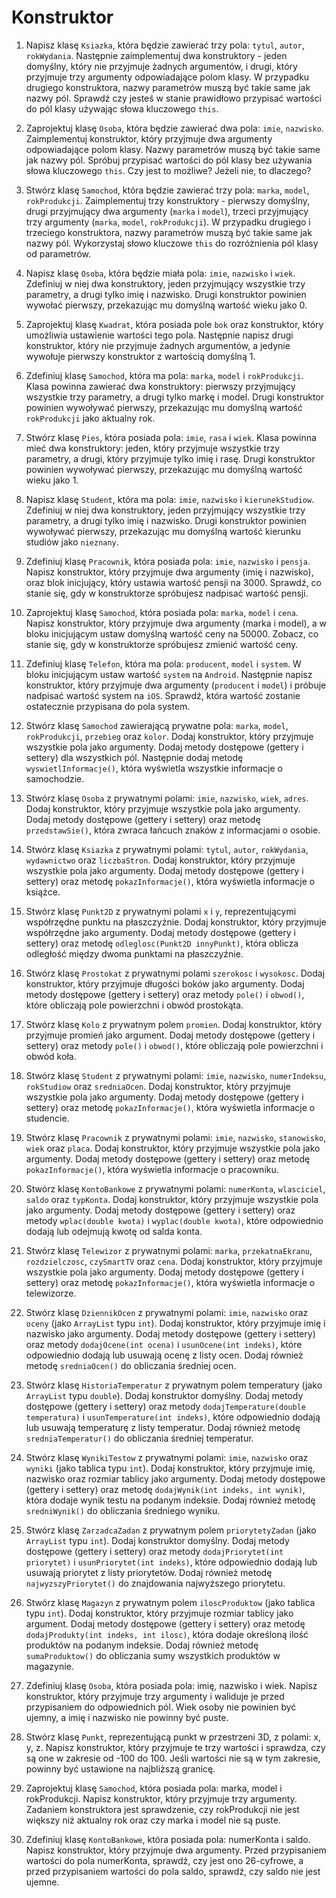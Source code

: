 # Konstruktor

1.  Napisz klasę `Ksiazka`, która będzie zawierać trzy pola: `tytul`, `autor`, `rokWydania`. Następnie zaimplementuj dwa konstruktory - jeden domyślny, który nie przyjmuje żadnych argumentów, i drugi, który przyjmuje trzy argumenty odpowiadające polom klasy. W przypadku drugiego konstruktora, nazwy parametrów muszą być takie same jak nazwy pól. Sprawdź czy jesteś w stanie prawidłowo przypisać wartości do pól klasy używając słowa kluczowego `this`.

2.  Zaprojektuj klasę `Osoba`, która będzie zawierać dwa pola: `imie`, `nazwisko`. Zaimplementuj konstruktor, który przyjmuje dwa argumenty odpowiadające polom klasy. Nazwy parametrów muszą być takie same jak nazwy pól. Spróbuj przypisać wartości do pól klasy bez używania słowa kluczowego `this`. Czy jest to możliwe? Jeżeli nie, to dlaczego?

3.  Stwórz klasę `Samochod`, która będzie zawierać trzy pola: `marka`, `model`, `rokProdukcji`. Zaimplementuj trzy konstruktory - pierwszy domyślny, drugi przyjmujący dwa argumenty (`marka` i `model`), trzeci przyjmujący trzy argumenty (`marka`, `model`, `rokProdukcji`). W przypadku drugiego i trzeciego konstruktora, nazwy parametrów muszą być takie same jak nazwy pól. Wykorzystaj słowo kluczowe `this` do rozróżnienia pól klasy od parametrów.

4.  Napisz klasę `Osoba`, która będzie miała pola: `imie`, `nazwisko` i `wiek`. Zdefiniuj w niej dwa konstruktory, jeden przyjmujący wszystkie trzy parametry, a drugi tylko imię i nazwisko. Drugi konstruktor powinien wywołać pierwszy, przekazując mu domyślną wartość wieku jako 0.

5.  Zaprojektuj klasę `Kwadrat`, która posiada pole `bok` oraz konstruktor, który umożliwia ustawienie wartości tego pola. Następnie napisz drugi konstruktor, który nie przyjmuje żadnych argumentów, a jedynie wywołuje pierwszy konstruktor z wartością domyślną 1.

6.  Zdefiniuj klasę `Samochod`, która ma pola: `marka`, `model` i `rokProdukcji`. Klasa powinna zawierać dwa konstruktory: pierwszy przyjmujący wszystkie trzy parametry, a drugi tylko markę i model. Drugi konstruktor powinien wywoływać pierwszy, przekazując mu domyślną wartość `rokProdukcji` jako aktualny rok.

7.  Stwórz klasę `Pies`, która posiada pola: `imie`, `rasa` i `wiek`. Klasa powinna mieć dwa konstruktory: jeden, który przyjmuje wszystkie trzy parametry, a drugi, który przyjmuje tylko imię i rasę. Drugi konstruktor powinien wywoływać pierwszy, przekazując mu domyślną wartość wieku jako 1.

8.  Napisz klasę `Student`, która ma pola: `imie`, `nazwisko` i `kierunekStudiow`. Zdefiniuj w niej dwa konstruktory, jeden przyjmujący wszystkie trzy parametry, a drugi tylko imię i nazwisko. Drugi konstruktor powinien wywoływać pierwszy, przekazując mu domyślną wartość kierunku studiów jako `nieznany`.

9.  Zdefiniuj klasę `Pracownik`, która posiada pola: `imie`, `nazwisko` i `pensja`. Napisz konstruktor, który przyjmuje dwa argumenty (imię i nazwisko), oraz blok inicjujący, który ustawia wartość pensji na 3000. Sprawdź, co stanie się, gdy w konstruktorze spróbujesz nadpisać wartość pensji.

10. Zaprojektuj klasę `Samochod`, która posiada pola: `marka`, `model` i `cena`. Napisz konstruktor, który przyjmuje dwa argumenty (marka i model), a w bloku inicjującym ustaw domyślną wartość ceny na 50000. Zobacz, co stanie się, gdy w konstruktorze spróbujesz zmienić wartość ceny.

11. Zdefiniuj klasę `Telefon`, która ma pola: `producent`, `model` i `system`. W bloku inicjującym ustaw wartość `system` na `Android`. Następnie napisz konstruktor, który przyjmuje dwa argumenty (`producent` i `model`) i próbuje nadpisać wartość system na `iOS`. Sprawdź, która wartość zostanie ostatecznie przypisana do pola system.

12. Stwórz klasę `Samochod` zawierającą prywatne pola: `marka`, `model`, `rokProdukcji`, `przebieg` oraz `kolor`. Dodaj konstruktor, który przyjmuje wszystkie pola jako argumenty. Dodaj metody dostępowe (gettery i settery) dla wszystkich pól. Następnie dodaj metodę `wyswietlInformacje()`, która wyświetla wszystkie informacje o samochodzie.

13. Stwórz klasę `Osoba` z prywatnymi polami: `imie`, `nazwisko`, `wiek`, `adres`. Dodaj konstruktor, który przyjmuje wszystkie pola jako argumenty. Dodaj metody dostępowe (gettery i settery) oraz metodę `przedstawSie()`, która zwraca łańcuch znaków z informacjami o osobie.

14. Stwórz klasę `Ksiazka` z prywatnymi polami: `tytul`, `autor`, `rokWydania`, `wydawnictwo` oraz `liczbaStron`. Dodaj konstruktor, który przyjmuje wszystkie pola jako argumenty. Dodaj metody dostępowe (gettery i settery) oraz metodę `pokazInformacje()`, która wyświetla informacje o książce.

15. Stwórz klasę `Punkt2D` z prywatnymi polami `x` i `y`, reprezentującymi współrzędne punktu na płaszczyźnie. Dodaj konstruktor, który przyjmuje współrzędne jako argumenty. Dodaj metody dostępowe (gettery i settery) oraz metodę `odleglosc(Punkt2D innyPunkt)`, która oblicza odległość między dwoma punktami na płaszczyźnie.

16. Stwórz klasę `Prostokat` z prywatnymi polami `szerokosc` i `wysokosc`. Dodaj konstruktor, który przyjmuje długości boków jako argumenty. Dodaj metody dostępowe (gettery i settery) oraz metody `pole()` i `obwod()`, które obliczają pole powierzchni i obwód prostokąta.

17. Stwórz klasę `Kolo` z prywatnym polem `promien`. Dodaj konstruktor, który przyjmuje promień jako argument. Dodaj metody dostępowe (gettery i settery) oraz metody `pole()` i `obwod()`, które obliczają pole powierzchni i obwód koła.

18. Stwórz klasę `Student` z prywatnymi polami: `imie`, `nazwisko`, `numerIndeksu`, `rokStudiow` oraz `sredniaOcen`. Dodaj konstruktor, który przyjmuje wszystkie pola jako argumenty. Dodaj metody dostępowe (gettery i settery) oraz metodę `pokazInformacje()`, która wyświetla informacje o studencie.

19. Stwórz klasę `Pracownik` z prywatnymi polami: `imie`, `nazwisko`, `stanowisko`, `wiek` oraz `placa`. Dodaj konstruktor, który przyjmuje wszystkie pola jako argumenty. Dodaj metody dostępowe (gettery i settery) oraz metodę `pokazInformacje()`, która wyświetla informacje o pracowniku.

20. Stwórz klasę `KontoBankowe` z prywatnymi polami: `numerKonta`, `wlasciciel`, `saldo` oraz `typKonta`. Dodaj konstruktor, który przyjmuje wszystkie pola jako argumenty. Dodaj metody dostępowe (gettery i settery) oraz metody `wplac(double kwota)` i `wyplac(double kwota)`, które odpowiednio dodają lub odejmują kwotę od salda konta.

21. Stwórz klasę `Telewizor` z prywatnymi polami: `marka`, `przekatnaEkranu`, `rozdzielczosc`, `czySmartTV` oraz `cena`. Dodaj konstruktor, który przyjmuje wszystkie pola jako argumenty. Dodaj metody dostępowe (gettery i settery) oraz metodę `pokazInformacje()`, która wyświetla informacje o telewizorze.

22. Stwórz klasę `DziennikOcen` z prywatnymi polami: `imie`, `nazwisko` oraz `oceny` (jako `ArrayList` typu `int`). Dodaj konstruktor, który przyjmuje imię i nazwisko jako argumenty. Dodaj metody dostępowe (gettery i settery) oraz metody `dodajOcene(int ocena)` i `usunOcene(int indeks)`, które odpowiednio dodają lub usuwają ocenę z listy ocen. Dodaj również metodę `sredniaOcen()` do obliczania średniej ocen.

23. Stwórz klasę `HistoriaTemperatur` z prywatnym polem temperatury (jako `ArrayList` typu `double`). Dodaj konstruktor domyślny. Dodaj metody dostępowe (gettery i settery) oraz metody `dodajTemperature(double temperatura)` i `usunTemperature(int indeks)`, które odpowiednio dodają lub usuwają temperaturę z listy temperatur. Dodaj również metodę `sredniaTemperatur()` do obliczania średniej temperatur.

24. Stwórz klasę `WynikiTestow` z prywatnymi polami: `imie`, `nazwisko` oraz `wyniki` (jako tablica typu `int`). Dodaj konstruktor, który przyjmuje imię, nazwisko oraz rozmiar tablicy jako argumenty. Dodaj metody dostępowe (gettery i settery) oraz metodę `dodajWynik(int indeks, int wynik)`, która dodaje wynik testu na podanym indeksie. Dodaj również metodę `sredniWynik()` do obliczania średniego wyniku.

25. Stwórz klasę `ZarzadcaZadan` z prywatnym polem `priorytetyZadan` (jako `ArrayList` typu `int`). Dodaj konstruktor domyślny. Dodaj metody dostępowe (gettery i settery) oraz metody `dodajPriorytet(int priorytet)` i `usunPriorytet(int indeks)`, które odpowiednio dodają lub usuwają priorytet z listy priorytetów. Dodaj również metodę `najwyzszyPriorytet()` do znajdowania najwyższego priorytetu.

26. Stwórz klasę `Magazyn` z prywatnym polem `iloscProduktow` (jako tablica typu `int`). Dodaj konstruktor, który przyjmuje rozmiar tablicy jako argument. Dodaj metody dostępowe (gettery i settery) oraz metodę `dodajProdukty(int indeks, int ilosc)`, która dodaje określoną ilość produktów na podanym indeksie. Dodaj również metodę `sumaProduktow()` do obliczania sumy wszystkich produktów w magazynie.

27. Zdefiniuj klasę `Osoba`, która posiada pola: imię, nazwisko i wiek. Napisz konstruktor, który przyjmuje trzy argumenty i waliduje je przed przypisaniem do odpowiednich pól. Wiek osoby nie powinien być ujemny, a imię i nazwisko nie powinny być puste.

28. Stwórz klasę `Punkt`, reprezentującą punkt w przestrzeni 3D, z polami: x, y, z. Napisz konstruktor, który przyjmuje te trzy wartości i sprawdza, czy są one w zakresie od -100 do 100. Jeśli wartości nie są w tym zakresie, powinny być ustawione na najbliższą granicę.

29. Zaprojektuj klasę `Samochod`, która posiada pola: marka, model i rokProdukcji. Napisz konstruktor, który przyjmuje trzy argumenty. Zadaniem konstruktora jest sprawdzenie, czy rokProdukcji nie jest większy niż aktualny rok oraz czy marka i model nie są puste.

30. Zdefiniuj klasę `KontoBankowe`, która posiada pola: numerKonta i saldo. Napisz konstruktor, który przyjmuje dwa argumenty. Przed przypisaniem wartości do pola numerKonta, sprawdź, czy jest ono 26-cyfrowe, a przed przypisaniem wartości do pola saldo, sprawdź, czy saldo nie jest ujemne.
